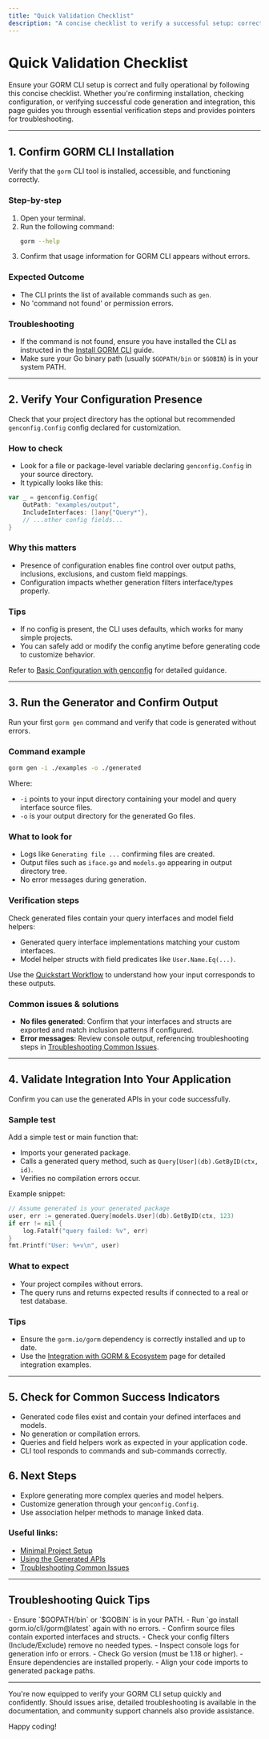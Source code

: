 ```yaml
---
title: "Quick Validation Checklist"
description: "A concise checklist to verify a successful setup: correct installation, configuration presence, run results, and integration with your app. Ideal for users needing reassurance or support teams seeking to triage onboarding issues."
---
```


# Quick Validation Checklist

Ensure your GORM CLI setup is correct and fully operational by following this concise checklist. Whether you're confirming installation, checking configuration, or verifying successful code generation and integration, this page guides you through essential verification steps and provides pointers for troubleshooting.

---

## 1. Confirm GORM CLI Installation

Verify that the `gorm` CLI tool is installed, accessible, and functioning correctly.

### Step-by-step

1. Open your terminal.
2. Run the following command:
    ```bash
    gorm --help
    ```
3. Confirm that usage information for GORM CLI appears without errors.

### Expected Outcome

- The CLI prints the list of available commands such as `gen`.
- No 'command not found' or permission errors.

### Troubleshooting

- If the command is not found, ensure you have installed the CLI as instructed in the [Install GORM CLI](../installation-setup/install-cli) guide.
- Make sure your Go binary path (usually `$GOPATH/bin` or `$GOBIN`) is in your system PATH.

---

## 2. Verify Your Configuration Presence

Check that your project directory has the optional but recommended `genconfig.Config` config declared for customization.

### How to check

- Look for a file or package-level variable declaring `genconfig.Config` in your source directory.
- It typically looks like this:

```go
var _ = genconfig.Config{
    OutPath: "examples/output",
    IncludeInterfaces: []any{"Query*"},
    // ...other config fields...
}
```

### Why this matters

- Presence of configuration enables fine control over output paths, inclusions, exclusions, and custom field mappings.
- Configuration impacts whether generation filters interface/types properly.

### Tips

- If no config is present, the CLI uses defaults, which works for many simple projects.
- You can safely add or modify the config anytime before generating code to customize behavior.

Refer to [Basic Configuration with genconfig](../config-gen-first-run/basic-configuration) for detailed guidance.

---

## 3. Run the Generator and Confirm Output

Run your first `gorm gen` command and verify that code is generated without errors.

### Command example

```bash
gorm gen -i ./examples -o ./generated
```

Where:
- `-i` points to your input directory containing your model and query interface source files.
- `-o` is your output directory for the generated Go files.

### What to look for

- Logs like `Generating file ...` confirming files are created.
- Output files such as `iface.go` and `models.go` appearing in output directory tree.
- No error messages during generation.

### Verification steps

Check generated files contain your query interfaces and model field helpers:

- Generated query interface implementations matching your custom interfaces.
- Model helper structs with field predicates like `User.Name.Eq(...)`.

Use the [Quickstart Workflow](../../overview/getting-started-examples/quickstart-workflow) to understand how your input corresponds to these outputs.

### Common issues & solutions

- **No files generated**: Confirm that your interfaces and structs are exported and match inclusion patterns if configured.
- **Error messages**: Review console output, referencing troubleshooting steps in [Troubleshooting Common Issues](../troubleshooting-faq/common-issues).

---

## 4. Validate Integration Into Your Application

Confirm you can use the generated APIs in your code successfully.

### Sample test

Add a simple test or main function that:

- Imports your generated package.
- Calls a generated query method, such as `Query[User](db).GetByID(ctx, id)`.
- Verifies no compilation errors occur.

Example snippet:

```go
// Assume generated is your generated package
user, err := generated.Query[models.User](db).GetByID(ctx, 123)
if err != nil {
    log.Fatalf("query failed: %v", err)
}
fmt.Printf("User: %+v\n", user)
```

### What to expect

- Your project compiles without errors.
- The query runs and returns expected results if connected to a real or test database.

### Tips

- Ensure the `gorm.io/gorm` dependency is correctly installed and up to date.
- Use the [Integration with GORM & Ecosystem](../../overview/getting-started-examples/integration-with-gorm) page for detailed integration examples.

---

## 5. Check for Common Success Indicators

- Generated code files exist and contain your defined interfaces and models.
- No generation or compilation errors.
- Queries and field helpers work as expected in your application code.
- CLI tool responds to commands and sub-commands correctly.

## 6. Next Steps

- Explore generating more complex queries and model helpers.
- Customize generation through your `genconfig.Config`.
- Use association helper methods to manage linked data.

### Useful links:
- [Minimal Project Setup](../config-gen-first-run/minimal-setup)
- [Using the Generated APIs](../config-gen-first-run/using-generated)
- [Troubleshooting Common Issues](../troubleshooting-faq/common-issues)

---

## Troubleshooting Quick Tips

<Accordion title="CLI Not Found or Permission Denied">
- Ensure `$GOPATH/bin` or `$GOBIN` is in your PATH.
- Run `go install gorm.io/cli/gorm@latest` again with no errors.
</Accordion>

<Accordion title="No Generated Files Found">
- Confirm source files contain exported interfaces and structs.
- Check your config filters (Include/Exclude) remove no needed types.
- Inspect console logs for generation info or errors.
</Accordion>

<Accordion title="Compilation Errors After Generation">
- Check Go version (must be 1.18 or higher).
- Ensure dependencies are installed properly.
- Align your code imports to generated package paths.
</Accordion>

---

You're now equipped to verify your GORM CLI setup quickly and confidently. Should issues arise, detailed troubleshooting is available in the documentation, and community support channels also provide assistance.

Happy coding!
